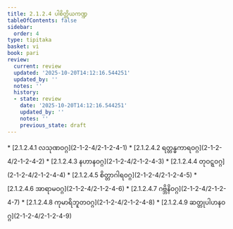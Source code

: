 ```yaml
---
title: 2.1.2.4 ပါစိတ္တိယကဏ္ဍ
tableOfContents: false
sidebar:
  order: 4
type: tipitaka
basket: vi
book: pari
review:
  current: review
  updated: '2025-10-20T14:12:16.544251'
  updated_by: ''
  notes: ''
  history:
  - state: review
    date: '2025-10-20T14:12:16.544251'
    updated_by: ''
    notes: ''
    previous_state: draft
---
```



<DynamicBreadcrumb />


<ReviewStatus review={frontmatter.review} showDetails={true} />

<HypothesisAnnotation frontmatter={frontmatter} />



<TableOfContents book="pari" section="2.1.2.4">
* [2.1.2.4.1 လသုဏဝဂ္ဂ](2-1-2-4/2-1-2-4-1)
* [2.1.2.4.2 ရတ္တန္ဓကာရဝဂ္ဂ](2-1-2-4/2-1-2-4-2)
* [2.1.2.4.3 နဟာနဝဂ္ဂ](2-1-2-4/2-1-2-4-3)
* [2.1.2.4.4 တုဝဋ္ဋဝဂ္ဂ](2-1-2-4/2-1-2-4-4)
* [2.1.2.4.5 စိတ္တာဂါရဝဂ္ဂ](2-1-2-4/2-1-2-4-5)
* [2.1.2.4.6 အာရာမဝဂ္ဂ](2-1-2-4/2-1-2-4-6)
* [2.1.2.4.7 ဂဗ္ဘိနိဝဂ္ဂ](2-1-2-4/2-1-2-4-7)
* [2.1.2.4.8 ကုမာရိဘူတဝဂ္ဂ](2-1-2-4/2-1-2-4-8)
* [2.1.2.4.9 ဆတ္တုပါဟနဝဂ္ဂ](2-1-2-4/2-1-2-4-9)
</TableOfContents>